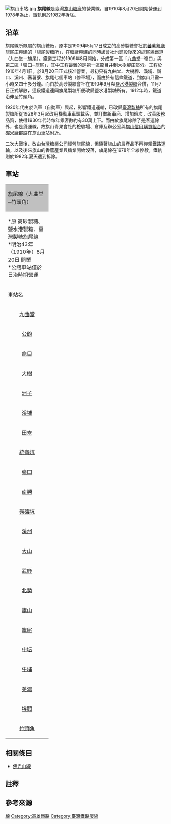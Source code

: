 [[File:旗山車站.jpg|thumb]]
'''旗尾線'''是臺灣[[旗山糖廠|旗山糖廠]]的營業線，自1910年8月20日開始營運到1978年為止，鐵軌則於1982年拆除{{r|李}}{{r|楊}}。
== 沿革 ==
旗尾線所隸屬的旗山糖廠，原本是1909年5月17日{{r|李}}成立的高砂製糖會社於[[蕃薯藔廳|蕃薯藔廳]]旗尾庄興建的「旗尾製糖所」{{r|南}}，在糖廠興建的同時該會社也鋪設後來的旗尾線鐵道（九曲堂－旗尾）。鐵道工程於1909年8月開始，分成第一區「九曲堂─嶺口」與第二區「嶺口─旗尾」，其中工程最難的是第一區龍目井到大樹腳庄部分{{r|李}}。工程於1910年4月1日，於8月20日正式核准營業{{r|李}}，最初只有九曲堂、大樹腳、溪埔、嶺口、溪州、蕃薯藔、旗尾七個車站（停車場）{{r|楊}}，而由於有這條鐵道，到旗山只需一小時又四十多分鐘{{r|李}}。而由於高砂製糖會社在1910年9月與[[鹽水港製糖|鹽水港製糖]]合併，11月7日正式解散，這段鐵道連同旗尾製糖所便改歸鹽水港製糖所有{{r|南}}。1912年時，鐵道沿伸至竹頭角{{r|李}}。

1920年代由於汽車（自動車）興起，影響鐵道運輸，已改歸[[臺灣製糖|臺灣製糖]]所有的旗尾製糖所{{NoteTag|1=1927年4月，日本鈴木商店倒閉，連帶影響關係密切的鹽水港製糖，鹽水港製糖為清償債務而將旗尾製糖所與恆春製糖所轉賣給臺灣製糖，產權於1927年12月31日完成讓渡{{r|南}}。}}從1928年3月起改用機動車車頭載客，並訂做新車廂、增加班次，改善服務品質，使得1930年代時每年乘客數約有30萬上下{{r|李}}。而由於旗尾線除了是客運線外，也是貨運線，故旗山青果會社的檢驗場、倉庫及辦公室與[[旗山區農會|旗山信用購買組合]]的[[旗山碾米廠|碾米廠]]都設在旗山車站附近{{r|李}}。

二次大戰後，改由[[台灣糖業公司|台灣糖業公司]]經營旗尾線，但隨著旗山的農產品不再仰賴鐵路運輸，以及後來旗山的香蕉產業與糖業開始沒落，旗尾線在1978年全線停駛，鐵軌則於1982年夏天遭到拆除{{r|李}}。

== 車站 ==
{| border="1" class="wikitable" cellspacing="0" cellpadding="2"
|-----
|colspan=4 style="background-color:#C0C0C0;" | 旗尾線（九曲堂─竹頭角）{{r|楊}}
|-----
|colspan=4 | *原 高砂製糖、鹽水港製糖、臺灣製糖旗尾線<br/>*明治43年（1910年）8月20日 開業<br/>*公館車站僅於日治時期營運
|-----
! width="120px" | 車站名
! width="60px" | 營業里程
! width="340" | 備考
! width="240" | 所在地
|-----
| width="120px" align="center" | [[九曲堂車站|九曲堂]]
| width="60px" align="right" | 0 || width="340" |1910年8月20日啟用 
| width="240" | [[高雄市|高雄市]][[大樹區|大樹區]]
|-----
| width="120px" align="center" | [[公館車站_(旗尾線)|公館]]
| width="60px" align="right" | 1.9 || width="340" |營運於1928年10月4日－1941年
| width="240" | 高雄市大樹區
|-----
| width="120px" align="center" | [[龍目車站|龍目]]
| width="60px" align="right" | 3.9 || width="340" |1928年6月30日啟用 
| width="240" | 高雄市大樹區龍目里
|-----
| width="120px" align="center" | [[大樹車站|大樹]]
| width="60px" align="right" | 6.2 || width="340" |舊名「大樹腳」，1910年8月20日啟用，於1920年改名為大樹
| width="240" | 高雄市大樹區大樹里
|-----
| width="120px" align="center" | [[洲子車站|洲子]]
| width="60px" align="right" | 8.7 || width="340" |1928年10月4日啟用，1954年5月7日改為招呼站
| width="240" | 高雄市大樹區
|-----
| width="120px" align="center" | [[溪埔車站|溪埔]]
| width="60px" align="right" | 10.3 || width="340" |1910年8月20日啟用 
| width="240" | 高雄市大樹區溪埔里
|-----
| width="120px" align="center" | [[田寮車站|田寮]]
| width="60px" align="right" | 12.5 || width="340" | 舊名「麻竹」，1928年10月4日啟用，約於1940年改為田寮，1957年12月20日廢站
| width="240" | 高雄市大樹區
|-----
| width="120px" align="center" | [[統領坑車站|統嶺坑]]
| width="60px" align="right" | 13.5 || width="340" |舊名「統嶺口」，[[台灣戰後時期|戰後]]改用「統嶺坑」；1932年5月19日開始營運
| width="240" | 高雄市大樹區
|-----
| width="120px" align="center" | [[嶺口車站|嶺口]]
| width="60px" align="right" | 15.5 || width="340" |1910年8月20日啟用 
| width="240" | 高雄市旗山區
|-----
| width="120px" align="center" | [[南勝車站|南勝]]
| width="60px" align="right" | 19.5 || width="340" |舊名「和尚」，1928年6月30日啟用，於1968年3月改名
| width="240" | 高雄市[[旗山區|旗山區]]
|-----
| width="120px" align="center" | [[磱碡坑車站|磱碡坑]]
| width="60px" align="right" | 22.4 || width="340" |
| width="240" | 高雄市旗山區
|-----
| width="120px" align="center" | [[溪州車站|溪州]]
| width="60px" align="right" | 23.3 || width="340" |1910年8月20日啟用 
| width="240" | 高雄市旗山區
|-----
| width="120px" align="center" | [[大山車站_(旗尾線)|大山]]
| width="60px" align="right" | 24.5 || width="340" |
| width="240" | 高雄市旗山區
|-----
| width="120px" align="center" | [[武鹿車站|武鹿]]
| width="60px" align="right" | 25.2 || width="340" |
| width="240" | 高雄市旗山區
|-----
| width="120px" align="center" | [[北勢車站|北勢]]
| width="60px" align="right" | 26.9 || width="340" |
| width="240" | 高雄市旗山區
|-----
| width="120px" align="center" | [[旗山車站|旗山]]
| width="60px" align="right" | 28.5 || width="340" |1910年8月20日啟用 
| width="240" | 高雄市旗山區
|-----
| width="120px" align="center" | [[旗尾車站|旗尾]]
| width="60px" align="right" | 29.7 || width="340" |1910年8月20日啟用 
| width="240" | 高雄市旗山區
|-----
| width="120px" align="center" | [[中坛車站|中坛]]
| width="60px" align="right" | 32.6 || width="340" |
| width="240" | 高雄市[[美濃區|美濃區]]
|-----
| width="120px" align="center" | [[牛埔車站|牛埔]]
| width="60px" align="right" | 34.1 || width="340" |
| width="240" | 高雄市美濃區
|-----
| width="120px" align="center" | [[美濃車站|美濃]]
| width="60px" align="right" | 36.3 || width="340" |
| width="240" | 高雄市美濃區
|-----
| width="120px" align="center" | [[埤頭車站|埤頭]]
| width="60px" align="right" | 37.4 || width="340" |
| width="240" | 高雄市美濃區
|-----
| width="120px" align="center" | [[竹頭角車站|竹頭角]]
| width="60px" align="right" | 39.4 || width="340" |
| width="240" | 高雄市美濃區
|}

== 相關條目 ==
* [[佛光山線|佛光山線]]

== 註釋 ==
{{ReflistH}}
{{NoteFoot}}
{{ReflistF}}

== 參考來源 ==
{{reflist|refs=
<ref name="李">{{cite book|author=李文環 |title=《空間與歷史 旗山文化資產之歷史論述》|edition=二版一刷 |publisher=麗文文化 |location= |isbn=978-957-748-508-3 |pages=162、170－173、179、191、192、194頁 |date=2012年10月}}</ref>
<ref name="南">{{cite book |author=周俊霖、許永河 |title=《南瀛糖業誌》 |publisher=臺南縣政府  |isbn=978-986-02-0658-6 |pages=116、126、129、130頁|date=2009年11月}}</ref>
<ref name="楊">{{cite book|author=楊鵬飛 |title=《台灣區鐵道古今站名詞典》|year=1999 |publisher=正中書局 |isbn=957-9736-46-4 |pages=280－282頁}}</ref>
}}
{{台灣糖業鐵道}}

[[Category:台灣糖業鐵路路線|線]]
[[Category:高雄鐵路|Category:高雄鐵路]]
[[Category:臺灣鐵路廢線|Category:臺灣鐵路廢線]]